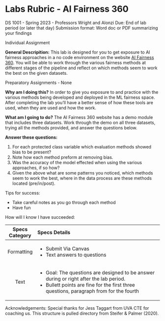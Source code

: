 # Labs Rubric - AI Fairness 360

DS 1001 - Spring 2023 - Professors Wright and Alonzi Due: End of lab period (or later that day) Submission format: Word doc or PDF summarizing your findings

Individual Assignment

**General Descripition:** This lab is designed for you to get exposure to AI fairness approaches in a no code environment on the website [AI Fairness 360](https://aif360.mybluemix.net/). You will be able to work through the various fairness methods at different stages of the pipeline and reflect on which methods seem to work the best on the given datasets. 

Preparatory Assignments - None

**Why am I doing this?** In order to give you exposure to and practice with the various methods being developed and deployed in the ML fairness space. After completing the lab you'll have a better sense of how these tools are used, when they are used and how the work.  

**What am I going to do?** The AI Fairness 360 website has a demo module that includes three datasets. Work through the demo on all three datasets, trying all the methods provided, and answer the questions below. 

**Answer these questions:**

1.  For each protected class variable which evaluation methods showed bias to be present?
2.  Note how each method preform at removing bias. 
3.  Was the accuracy of the model effected when using the various approaches, if so how?
4.  Given the above what are some patterns you noticed, which methods seem to work the best, where in the data process are these methods located (pre/in/post).

Tips for success:

-   Take careful notes as you go through each method
-   Have fun

How will I know I have succeeded:

+-------------------+-----------------------------------------------------------------------------------------+
| Specs Category    | Specs Details                                                                           |
+:=================:+:========================================================================================+
| Formatting        | -   Submit Via Canvas                                                                   |
|                   | -   Text answers to questions                                                           |
+-------------------+-----------------------------------------------------------------------------------------+
| Text              | -   Goal: The questions are designed to be answer during or right after the lab period. |
|                   | -   Bullett points are fine for the first three questions, paragraph from for the fourth|
+-------------------+-----------------------------------------------------------------------------------------+
Acknowledgements: Special thanks for Jess Taggart from UVA CTE for coaching us. This structure is pulled directory from Steifer & Palmer (2020).